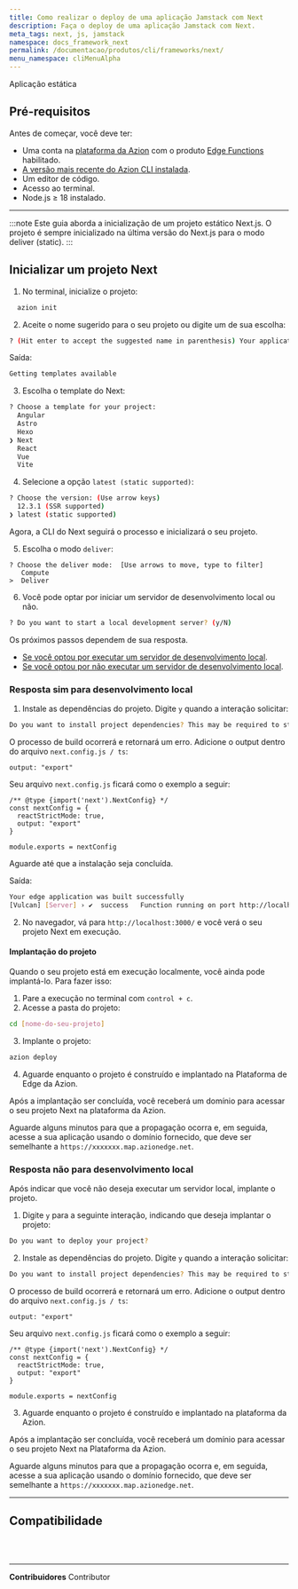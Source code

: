 ```yaml
---
title: Como realizar o deploy de uma aplicação Jamstack com Next
description: Faça o deploy de uma aplicação Jamstack com Next.
meta_tags: next, js, jamstack
namespace: docs_framework_next
permalink: /documentacao/produtos/cli/frameworks/next/
menu_namespace: cliMenuAlpha
---
```




<Tag severity="primary" client:only="vue">
  Aplicação estática
</Tag>

## Pré-requisitos

Antes de começar, você deve ter:

- Uma conta na [plataforma da Azion](/pt-br/documentacao/produtos/contas/criar-uma-conta/) com o produto [Edge Functions](/pt-br/documentacao/produtos/build/edge-application/edge-functions/) habilitado.
- [A versão mais recente do Azion CLI instalada](/pt-br/documentacao/produtos/azion-cli/visao-geral/).
- Um editor de código.
- Acesso ao terminal.
- Node.js ≥ 18 instalado.

---


:::note
Este guia aborda a inicialização de um projeto estático Next.js. O projeto é sempre inicializado na última versão do Next.js para o modo deliver (static).
:::

## Inicializar um projeto Next

1. No terminal, inicialize o projeto:

```sh 
  azion init
```

2. Aceite o nome sugerido para o seu projeto ou digite um de sua escolha:

```sh 
? (Hit enter to accept the suggested name in parenthesis) Your applications name:  (remarkable_microscope)
```

Saída: 

```sh
Getting templates available
```

3. Escolha o template do Next:

```sh 
? Choose a template for your project: 
  Angular 
  Astro 
  Hexo 
❯ Next 
  React 
  Vue 
  Vite 
```

4. Selecione a opção `latest (static supported)`: 

```sh
? Choose the version: (Use arrow keys)
  12.3.1 (SSR supported) 
❯ latest (static supported)
```

Agora, a CLI do Next seguirá o processo e inicializará o seu projeto.

5. Escolha o modo `deliver`:

```
? Choose the deliver mode:  [Use arrows to move, type to filter]
   Compute
>  Deliver
```

6. Você pode optar por iniciar um servidor de desenvolvimento local ou não.

```sh 
? Do you want to start a local development server? (y/N) 
```

Os próximos passos dependem de sua resposta.

- [Se você optou por executar um servidor de desenvolvimento local](#resposta-sim-para-desenvolvimento-local).
- [Se você optou por não executar um servidor de desenvolvimento local](#resposta-nao-para-desenvolvimento-local).

### Resposta sim para desenvolvimento local

1. Instale as dependências do projeto. Digite `y` quando a interação solicitar:

```sh 
Do you want to install project dependencies? This may be required to start local development server (y/N)
```

O processo de build ocorrerá e retornará um erro. Adicione o output dentro do arquivo `next.config.js / ts`:

```
output: "export"
```

Seu arquivo `next.config.js` ficará como o exemplo a seguir:

```
/** @type {import('next').NextConfig} */
const nextConfig = {
  reactStrictMode: true,
  output: "export"
}

module.exports = nextConfig
```
 
Aguarde até que a instalação seja concluída.

Saída:

```sh
Your edge application was built successfully
[Vulcan] [Server] › ✔  success   Function running on port http://localhost:3000
```

2. No navegador, vá para `http://localhost:3000/` e você verá o seu projeto Next em execução.

#### Implantação do projeto

Quando o seu projeto está em execução localmente, você ainda pode implantá-lo. Para fazer isso:

1. Pare a execução no terminal com `control + c`. 
2. Acesse a pasta do projeto:

```sh
cd [nome-do-seu-projeto] 
```

3. Implante o projeto: 

```sh
azion deploy
```

4. Aguarde enquanto o projeto é construído e implantado na Plataforma de Edge da Azion.

Após a implantação ser concluída, você receberá um domínio para acessar o seu projeto Next na plataforma da Azion.

Aguarde alguns minutos para que a propagação ocorra e, em seguida, acesse a sua aplicação usando o domínio fornecido, que deve ser semelhante a `https://xxxxxxx.map.azionedge.net`.

### Resposta não para desenvolvimento local

Após indicar que você não deseja executar um servidor local, implante o projeto.

1. Digite `y` para a seguinte interação, indicando que deseja implantar o projeto:

```sh
Do you want to deploy your project?
```

2. Instale as dependências do projeto. Digite `y` quando a interação solicitar:

```sh 
Do you want to install project dependencies? This may be required to start local development server (y/N)
```

O processo de build ocorrerá e retornará um erro. Adicione o output dentro do arquivo `next.config.js / ts`:

```
output: "export"
```

Seu arquivo `next.config.js` ficará como o exemplo a seguir:

```
/** @type {import('next').NextConfig} */
const nextConfig = {
  reactStrictMode: true,
  output: "export"
}

module.exports = nextConfig
```

3. Aguarde enquanto o projeto é construído e implantado na plataforma da Azion.

Após a implantação ser concluída, você receberá um domínio para acessar o seu projeto Next na Plataforma da Azion.

Aguarde alguns minutos para que a propagação ocorra e, em seguida, acesse a sua aplicação usando o domínio fornecido, que deve ser semelhante a `https://xxxxxxx.map.azionedge.net`.


---

## Compatibilidade

<LinkButton outlined link="/pt-br/documentacao/produtos/devtools/azion-edge-runtime/compatibilidade-frameworks/" label="saiba mais sobre os Web frameworks suportados" variant="secondary" target="_blank" />
<br />
<LinkButton outlined link="/pt-br/documentacao/produtos/devtools/azion-edge-runtime/compatibilidade/node/" label="saiba mais sobre o suporte ao Node.js" variant="secondary" target="_blank" />
<br />
<LinkButton outlined link="/pt-br/documentacao/produtos/edge-application/edge-functions/runtime-apis/javascript/" label="saiba mais sobre as Web APIs suportadas" variant="secondary" target="blank" />


---


**Contribuidores** <ContributorList>Contributor</ContributorList>
